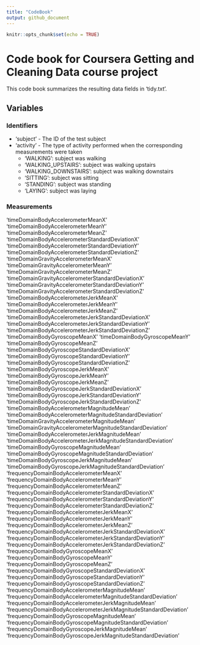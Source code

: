 ```yaml
---
title: "CodeBook"
output: github_document
---
```


```r
knitr::opts_chunk$set(echo = TRUE)
```

# Code book for Coursera Getting and Cleaning Data course project

This code book summarizes the resulting data fields in 'tidy.txt'.

## Variables

### Identifiers

* 'subject' - The ID of the test subject
* 'activity' - The type of activity performed when the corresponding measurements were taken
  * 'WALKING': subject was walking
  * 'WALKING_UPSTAIRS': subject was walking upstairs
  * 'WALKING_DOWNSTAIRS': subject was walking downstairs
  * 'SITTING': subject was sitting
  * 'STANDING': subject was standing
  * 'LAYING': subject was laying

### Measurements

'timeDomainBodyAccelerometerMeanX'
'timeDomainBodyAccelerometerMeanY'
'timeDomainBodyAccelerometerMeanZ'
'timeDomainBodyAccelerometerStandardDeviationX'
'timeDomainBodyAccelerometerStandardDeviationY'
'timeDomainBodyAccelerometerStandardDeviationZ'
'timeDomainGravityAccelerometerMeanX'
'timeDomainGravityAccelerometerMeanY'
'timeDomainGravityAccelerometerMeanZ'
'timeDomainGravityAccelerometerStandardDeviationX'
'timeDomainGravityAccelerometerStandardDeviationY'
'timeDomainGravityAccelerometerStandardDeviationZ'
'timeDomainBodyAccelerometerJerkMeanX'
'timeDomainBodyAccelerometerJerkMeanY'
'timeDomainBodyAccelerometerJerkMeanZ'
'timeDomainBodyAccelerometerJerkStandardDeviationX'
'timeDomainBodyAccelerometerJerkStandardDeviationY'
'timeDomainBodyAccelerometerJerkStandardDeviationZ'
'timeDomainBodyGyroscopeMeanX'
'timeDomainBodyGyroscopeMeanY'
'timeDomainBodyGyroscopeMeanZ'
'timeDomainBodyGyroscopeStandardDeviationX'
'timeDomainBodyGyroscopeStandardDeviationY'
'timeDomainBodyGyroscopeStandardDeviationZ'
'timeDomainBodyGyroscopeJerkMeanX'
'timeDomainBodyGyroscopeJerkMeanY'
'timeDomainBodyGyroscopeJerkMeanZ'
'timeDomainBodyGyroscopeJerkStandardDeviationX'
'timeDomainBodyGyroscopeJerkStandardDeviationY'
'timeDomainBodyGyroscopeJerkStandardDeviationZ'
'timeDomainBodyAccelerometerMagnitudeMean'
'timeDomainBodyAccelerometerMagnitudeStandardDeviation'
'timeDomainGravityAccelerometerMagnitudeMean'
'timeDomainGravityAccelerometerMagnitudeStandardDeviation'
'timeDomainBodyAccelerometerJerkMagnitudeMean'
'timeDomainBodyAccelerometerJerkMagnitudeStandardDeviation'
'timeDomainBodyGyroscopeMagnitudeMean'
'timeDomainBodyGyroscopeMagnitudeStandardDeviation'
'timeDomainBodyGyroscopeJerkMagnitudeMean'
'timeDomainBodyGyroscopeJerkMagnitudeStandardDeviation'
'frequencyDomainBodyAccelerometerMeanX'
'frequencyDomainBodyAccelerometerMeanY'
'frequencyDomainBodyAccelerometerMeanZ'
'frequencyDomainBodyAccelerometerStandardDeviationX'
'frequencyDomainBodyAccelerometerStandardDeviationY'
'frequencyDomainBodyAccelerometerStandardDeviationZ'
'frequencyDomainBodyAccelerometerJerkMeanX'
'frequencyDomainBodyAccelerometerJerkMeanY'
'frequencyDomainBodyAccelerometerJerkMeanZ'
'frequencyDomainBodyAccelerometerJerkStandardDeviationX'
'frequencyDomainBodyAccelerometerJerkStandardDeviationY'
'frequencyDomainBodyAccelerometerJerkStandardDeviationZ'
'frequencyDomainBodyGyroscopeMeanX'
'frequencyDomainBodyGyroscopeMeanY'
'frequencyDomainBodyGyroscopeMeanZ'
'frequencyDomainBodyGyroscopeStandardDeviationX'
'frequencyDomainBodyGyroscopeStandardDeviationY'
'frequencyDomainBodyGyroscopeStandardDeviationZ'
'frequencyDomainBodyAccelerometerMagnitudeMean'
'frequencyDomainBodyAccelerometerMagnitudeStandardDeviation'
'frequencyDomainBodyAccelerometerJerkMagnitudeMean'
'frequencyDomainBodyAccelerometerJerkMagnitudeStandardDeviation'
'frequencyDomainBodyGyroscopeMagnitudeMean'
'frequencyDomainBodyGyroscopeMagnitudeStandardDeviation'
'frequencyDomainBodyGyroscopeJerkMagnitudeMean'
'frequencyDomainBodyGyroscopeJerkMagnitudeStandardDeviation'


